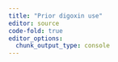 ```yaml
---
title: "Prior digoxin use"
editor: source
code-fold: true
editor_options: 
  chunk_output_type: console
---
```


